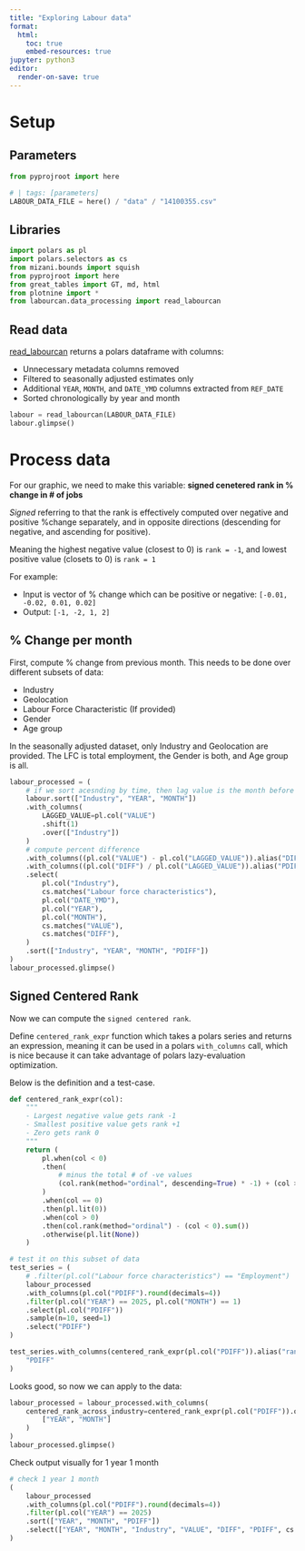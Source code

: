 ```yaml
---
title: "Exploring Labour data"
format: 
  html:
    toc: true
    embed-resources: true
jupyter: python3
editor: 
  render-on-save: true
---
```


# Setup

## Parameters

```python
from pyprojroot import here
```
```python
# | tags: [parameters]
LABOUR_DATA_FILE = here() / "data" / "14100355.csv"
```

## Libraries

```python
import polars as pl
import polars.selectors as cs
from mizani.bounds import squish
from pyprojroot import here
from great_tables import GT, md, html
from plotnine import *
from labourcan.data_processing import read_labourcan
```

## Read data

[read_labourcan](../py/labourcan/data_processing.py) returns a polars dataframe with columns:

- Unnecessary metadata columns removed
- Filtered to seasonally adjusted estimates only
- Additional `YEAR`, `MONTH`, and `DATE_YMD` columns extracted from `REF_DATE`
- Sorted chronologically by year and month

```python
labour = read_labourcan(LABOUR_DATA_FILE)
labour.glimpse()
```

# Process data

For our graphic, we need to make this variable: **signed cenetered rank in % change in # of jobs**

*Signed* referring to that the rank is effectively computed over negative and positive %change separately, and in opposite directions (descending for negative, and ascending for positive).

Meaning the highest negative value (closest to 0) is `rank = -1`, and lowest positive value (closets to 0) is `rank = 1`

For example:

- Input is vector of % change which can be positive or negative: `[-0.01, -0.02, 0.01, 0.02]`
- Output: `[-1, -2, 1, 2]`

## % Change per month

First, compute % change from previous month. This needs to be done over different subsets of data:

- Industry 
- Geolocation
- Labour Force Characteristic (If provided)
- Gender 
- Age group

In the seasonally adjusted dataset, only Industry and Geolocation are provided. The LFC is total employment, the Gender is both, and Age group is all.

```python
labour_processed = (
    # if we sort acesnding by time, then lag value is the month before
    labour.sort(["Industry", "YEAR", "MONTH"])
    .with_columns(
        LAGGED_VALUE=pl.col("VALUE")
        .shift(1)
        .over(["Industry"])
    )
    # compute percent difference
    .with_columns((pl.col("VALUE") - pl.col("LAGGED_VALUE")).alias("DIFF"))
    .with_columns((pl.col("DIFF") / pl.col("LAGGED_VALUE")).alias("PDIFF"))
    .select(
        pl.col("Industry"),
        cs.matches("Labour force characteristics"),
        pl.col("DATE_YMD"),
        pl.col("YEAR"),
        pl.col("MONTH"),
        cs.matches("VALUE"),
        cs.matches("DIFF"),
    )
    .sort(["Industry", "YEAR", "MONTH", "PDIFF"])
)
labour_processed.glimpse()
```

## Signed Centered Rank

Now we can compute the `signed centered rank`.

Define `centered_rank_expr` function which takes a polars series and returns an expression, meaning it can be used in a polars `with_columns` call, which is nice because it can take advantage of polars lazy-evaluation optimization.

Below is the definition and a test-case.

```python
def centered_rank_expr(col):
    """
    - Largest negative value gets rank -1
    - Smallest positive value gets rank +1
    - Zero gets rank 0
    """
    return (
        pl.when(col < 0)
        .then(
            # minus the total # of -ve values
            (col.rank(method="ordinal", descending=True) * -1) + (col > 0).sum()
        )
        .when(col == 0)
        .then(pl.lit(0))
        .when(col > 0)
        .then(col.rank(method="ordinal") - (col < 0).sum())
        .otherwise(pl.lit(None))
    )

# test it on this subset of data
test_series = (
    # .filter(pl.col("Labour force characteristics") == "Employment")
    labour_processed
    .with_columns(pl.col("PDIFF").round(decimals=4))
    .filter(pl.col("YEAR") == 2025, pl.col("MONTH") == 1)
    .select(pl.col("PDIFF"))
    .sample(n=10, seed=1)
    .select("PDIFF")
)

test_series.with_columns(centered_rank_expr(pl.col("PDIFF")).alias("rank")).sort(
    "PDIFF"
)
```


Looks good, so now we can apply to the data:

```python
labour_processed = labour_processed.with_columns(
    centered_rank_across_industry=centered_rank_expr(pl.col("PDIFF")).over(
        ["YEAR", "MONTH"]
    )
)
labour_processed.glimpse()
```

Check output visually for 1 year 1 month 

```python
# check 1 year 1 month
(
    labour_processed
    .with_columns(pl.col("PDIFF").round(decimals=4))
    .filter(pl.col("YEAR") == 2025)
    .sort(["YEAR", "MONTH", "PDIFF"])
    .select(["YEAR", "MONTH", "Industry", "VALUE", "DIFF", "PDIFF", cs.matches("rank")])
)
```